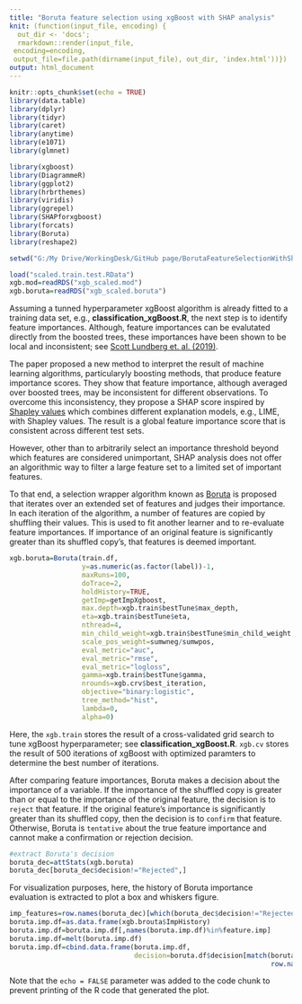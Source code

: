 ```yaml
---
title: "Boruta feature selection using xgBoost with SHAP analysis"
knit: (function(input_file, encoding) {
  out_dir <- 'docs';
  rmarkdown::render(input_file,
 encoding=encoding,
 output_file=file.path(dirname(input_file), out_dir, 'index.html'))})
output: html_document
---
```


```r
knitr::opts_chunk$set(echo = TRUE)
library(data.table)
library(dplyr)
library(tidyr)
library(caret)
library(anytime)
library(e1071)
library(glmnet)

library(xgboost)
library(DiagrammeR)
library(ggplot2)
library(hrbrthemes)
library(viridis)
library(ggrepel)
library(SHAPforxgboost)
library(forcats)
library(Boruta)
library(reshape2)

setwd("G:/My Drive/WorkingDesk/GitHub page/BorutaFeatureSelectionWithShapAnalysis")

load("scaled.train.test.RData")
xgb.mod=readRDS("xgb_scaled.mod")
xgb.boruta=readRDS("xgb_scaled.boruta")
```

Assuming a tunned hyperparameter xgBoost algorithm is already fitted to a training data set, e.g., **classification_xgBoost.R**, the next step is to identify feature importances. Although, feature importances can be evalutated directly from the boosted trees, these importances have been shown to be local and inconsistent; see [Scott Lundberg et. al. (2019)](https://arxiv.org/abs/1905.04610).

The paper proposed a new method to interpret the result of machine learning algorithms, particularyly boosting methods, that produce feature importance scores. They show that feature importance, although averaged over boosted trees, may be inconsistent for different observations. To overcome this inconsistency, they propose a SHAP score inspired by [Shapley values](http://www.library.fa.ru/files/Roth2.pdf#page=39) which combines different explanation models, e.g., LIME, with Shapley values. The result is a global feature importance score that is consistent across different test sets.

However, other than to arbitrarily select an importance threshold beyond which features are considered unimportant, SHAP analysis does not offer an algorithmic way to filter a large feature set to a limited set of important features.

To that end, a selection wrapper algorithm known as [Boruta](https://pdfs.semanticscholar.org/85a8/b1d9c52f9f795fda7e12376e751526953f38.pdf%3E) is proposed that iterates over an extended set of features and judges their importance. In each iteration of the algorithm, a number of features are copied by shuffling their values. This is used to fit another learner and to re-evaluate feature importances. If importance of an original feature is significantly greater than its shuffled copy's, that features is deemed important.

```r
xgb.boruta=Boruta(train.df,
                  y=as.numeric(as.factor(label))-1,
                  maxRuns=100, 
                  doTrace=2,
                  holdHistory=TRUE,
                  getImp=getImpXgboost,
                  max.depth=xgb.train$bestTune$max_depth, 
                  eta=xgb.train$bestTune$eta, 
                  nthread=4, 
                  min_child_weight=xgb.train$bestTune$min_child_weight,
                  scale_pos_weight=sumwneg/sumwpos, 
                  eval_metric="auc", 
                  eval_metric="rmse", 
                  eval_metric="logloss",
                  gamma=xgb.train$bestTune$gamma,
                  nrounds=xgb.crv$best_iteration, 
                  objective="binary:logistic",
                  tree_method="hist",
                  lambda=0,
                  alpha=0)
```

Here, the <code>xgb.train</code> stores the result of a cross-validated grid search to tune xgBoost hyperparameter; see **classification_xgBoost.R**. <code>xgb.cv</code> stores the result of 500 iterations of xgBoost with optimized paramters to determine the best number of iterations.

After comparing feature importances, Boruta makes a decision about the importance of a variable. If the importance of the shuffled copy is greater than or equal to the importance of the original feature, the decision is to <code>reject</code> that feature. If the original feature's importance is significantly greater than its shuffled copy, then the decision is to <code>confirm</code> that feature. Otherwise, Boruta is <code>tentative</code> about the true feature importance and cannot make a confirmation or rejection decision.

```r
#extract Boruta's decision
boruta_dec=attStats(xgb.boruta)
boruta_dec[boruta_dec$decision!="Rejected",]
```

For visualization purposes, here, the history of Boruta importance evaluation is extracted to plot a box and whiskers figure.

```r
imp_features=row.names(boruta_dec)[which(boruta_dec$decision!="Rejected")]
boruta.imp.df=as.data.frame(xgb.brouta$ImpHistory)
boruta.imp.df=boruta.imp.df[,names(boruta.imp.df)%in%feature.imp]
boruta.imp.df=melt(boruta.imp.df)
boruta.imp.df=cbind.data.frame(boruta.imp.df, 
                               decision=boruta.df$decision[match(boruta.imp.df$variable, 
                                                                 row.names(boruta.df))])

```

Note that the `echo = FALSE` parameter was added to the code chunk to prevent printing of the R code that generated the plot.
